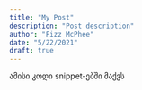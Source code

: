 ```yaml
---
title: "My Post"
description: "Post description"
author: "Fizz McPhee"
date: "5/22/2021"
draft: true
---
```






ამისი კოდი snippet-ებში მაქვს






